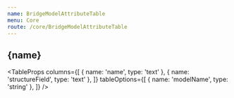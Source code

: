 ```yaml
---
name: BridgeModelAttributeTable
menu: Core
route: /core/BridgeModelAttributeTable
---
```



<h2>{name}</h2>

<TableProps
  columns={[
    { name: 'name', type: 'text' },
    { name: 'structureField', type: 'text' },
  ]}
  tableOptions={[
    { name: 'modelName', type: 'string' },
  ]}
/>
